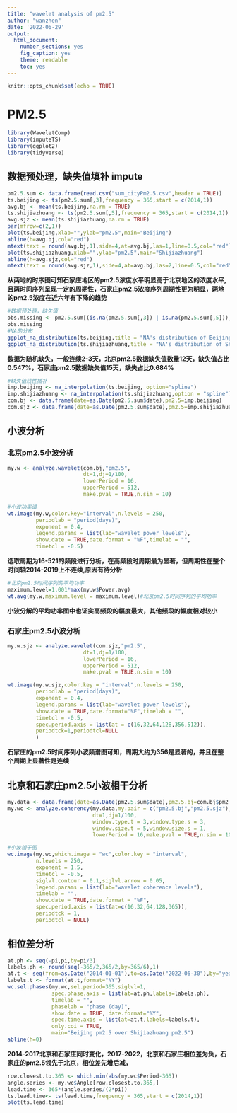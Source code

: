 ---
title: "wavelet analysis of pm2.5"
author: "wanzhen"
date: '2022-06-29'
output:
  html_document:
    number_sections: yes
    fig_caption: yes
    theme: readable
    toc: yes
---

```{r setup, include=FALSE}
knitr::opts_chunk$set(echo = TRUE)
```

# PM2.5

```{r load packages,results='hide', message=FALSE, warning=FALSE}
library(WaveletComp)
library(imputeTS)
library(ggplot2)
library(tidyverse)
```

## 数据预处理，缺失值填补 impute

```{r load data}
pm2.5.sum <- data.frame(read.csv("sum_cityPm2.5.csv",header = TRUE))
ts.beijing <- ts(pm2.5.sum[,3],frequency = 365,start = c(2014,1))
avg.bj <- mean(ts.beijing,na.rm = TRUE)
ts.shijiazhuang <- ts(pm2.5.sum[,5],frequency = 365,start = c(2014,1))
avg.sjz <- mean(ts.shijiazhuang,na.rm = TRUE)
par(mfrow=c(2,1))
plot(ts.beijing,xlab="",ylab="pm2.5",main="Beijing")
abline(h=avg.bj,col="red")
mtext(text = round(avg.bj,1),side=4,at=avg.bj,las=1,line=0.5,col="red")
plot(ts.shijiazhuang,xlab="",ylab="pm2.5",main="Shijiazhuang")
abline(h=avg.sjz,col="red")
mtext(text = round(avg.sjz,1),side=4,at=avg.bj,las=2,line=0.5,col="red")
```

**从两地的时序图可知石家庄地区的pm2.5浓度水平明显高于北京地区的浓度水平,且两时间序列呈现一定的周期性，石家庄pm2.5浓度序列周期性更为明显，两地的pm2.5浓度在近六年有下降的趋势**

```{r des missing data}
#数据预处理，缺失值
obs.missing <- pm2.5.sum[(is.na(pm2.5.sum[,3]) | is.na(pm2.5.sum[,5])),c(2,3,5) ]
obs.missing
#NA的分布
ggplot_na_distribution(ts.beijing,title = "NA's distribution of Beijing.pm2.5")
ggplot_na_distribution(ts.shijiazhuang,title = "NA's distribution of Shijiazhunag.pm2.5")
```

**数据为随机缺失，一般连续2-3天，北京pm2.5数据缺失值数量12天，缺失值占比0.547%，石家庄pm2.5数据缺失值15天，缺失占比0.684%**

```{r impute}
#缺失值线性插补
imp.beijing <- na_interpolation(ts.beijing, option="spline")
imp.shijiazhuang <- na_interpolation(ts.shijiazhuang,option = "spline")
com.bj <- data.frame(date=as.Date(pm2.5.sum$date),pm2.5=imp.beijing)
com.sjz <- data.frame(date=as.Date(pm2.5.sum$date),pm2.5=imp.shijiazhuang)
```

## 小波分析

### 北京pm2.5小波分析

```{r bj-wt,cache=TRUE}
my.w <- analyze.wavelet(com.bj,"pm2.5",
                        dt=1,dj=1/100,
                        lowerPeriod = 16,
                        upperPeriod = 512,
                        make.pval = TRUE,n.sim = 10)

```

```{r bj-power-img}
#小波功率谱
wt.image(my.w,color.key="interval",n.levels = 250,
         periodlab = "period(days)",
         exponent = 0.4,
         legend.params = list(lab="wavelet power levels"),
         show.date = TRUE,date.format = "%F",timelab = "",
         timetcl = -0.5)
```

**选取周期为16-521的频段进行分析，在高频段时周期最为显著，但周期性在整个时间轴2014-2019上不连续,原因有待分析**

```{r bj-avg-power-img}
#北京pm2.5时间序列的平均功率
maximum.level=1.001*max(my.w$Power.avg)
wt.avg(my.w,maximum.level = maximum.level)#北京pm2.5时间序列的平均功率
```

**小波分解的平均功率图中也证实高频段的幅度最大，其他频段的幅度相对较小**


### 石家庄pm2.5小波分析

```{r sjz-wt,cache=TRUE,results='hide', message=FALSE}
my.w.sjz <- analyze.wavelet(com.sjz,"pm2.5",
                        dt=1,dj=1/100,
                        lowerPeriod = 16,
                        upperPeriod = 512,
                        make.pval = TRUE,n.sim = 10)
```

```{r sjz-power-img}
wt.image(my.w.sjz,color.key = "interval",n.levels = 250,
         periodlab = "period(days)",
         exponent = 0.4,
         legend.params = list(lab="wavelet power levels"),
         show.date = TRUE,date.format="%F",timelab = "",
         timetcl = -0.5,
         spec.period.axis = list(at = c(16,32,64,128,356,512)),
         periodtck=1,periodtcl=NULL
         )
```

**石家庄的pm2.5时间序列小波频谱图可知，周期大约为356是显著的，并且在整个周期上显著性是连续**

## 北京和石家庄pm2.5小波相干分析

```{r wc,cache=TRUE,results='hide', message=FALSE}
my.data <- data.frame(date=as.Date(pm2.5.sum$date),pm2.5.bj=com.bj$pm2.5,pm2.5.sjz = com.sjz$pm2.5)
my.wc <- analyze.coherency(my.data,my.pair = c("pm2.5.bj","pm2.5.sjz"),
                           dt=1,dj=1/100,
                           window.type.t = 3,window.type.s = 3,
                           window.size.t = 5,window.size.s = 1,
                           lowerPeriod = 16,make.pval = TRUE,n.sim = 10)
```


```{r wc-image}
#小波相干图
wc.image(my.wc,which.image = "wc",color.key = "interval",
         n.levels = 250,
         exponent = 1.5,
         timetcl = -0.5,
         siglvl.contour = 0.1,siglvl.arrow = 0.05,
         legend.params = list(lab="wavelet coherence levels"),
         timelab = "",
         show.date = TRUE,date.format = "%F",
         spec.period.axis = list(at=c(16,32,64,128,365)),
         periodtck = 1,
         periodtcl = NULL)
```


## 相位差分析
```{r phase difference}
at.ph <- seq(-pi,pi,by=pi/3)
labels.ph <- round(seq(-365/2,365/2,by=365/6),1)
at.t <- seq(from=as.Date("2014-01-01"),to=as.Date("2022-06-30"),by="years")
labels.t <- format(at.t,format="%Y")
wc.sel.phases(my.wc,sel.period=365,siglvl=1,
              spec.phase.axis = list(at=at.ph,labels=labels.ph),
              timelab = "",
              phaselab = "phase (day)",
              show.date = TRUE, date.format="%Y",
              spec.time.axis = list(at=at.t,labels=labels.t),
              only.coi = TRUE,
              main="Beijing pm2.5 over Shijiazhuang pm2.5")
abline(h=0)
```

**2014-2017北京和石家庄同时变化，2017-2022，北京和石家庄相位差为负，石家庄的pm2.5领先于北京，相位差先增后减，**
```{r phase.diff.extra}
row.closest.to.365 <- which.min(abs(my.wc$Period-365))
angle.series <- my.wc$Angle[row.closest.to.365,]
lead.time <- 365*(angle.series/(2*pi))
ts.lead.time<- ts(lead.time,frequency = 365,start = c(2014,1))
plot(ts.lead.time)
```

